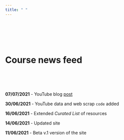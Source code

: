 ```yaml
---
title: " "
---
```

  
<br>
<br>
<br>
<br>

# Course news feed
<br>
<br>
<br>

**07/07/2021** - YouTube blog [post](https://raw.githack.com/lusiki/Learning-Social-Media-Analytics/main/lectures/YouTube.html)  

**30/06/2021** - YouTube data and web scrap `code` added 

**16/06/2021** - Extended *Curated List* of resources 

**14/06/2021** - Updated site  
  
**11/06/2021** - Beta v.1 version of the site
  

